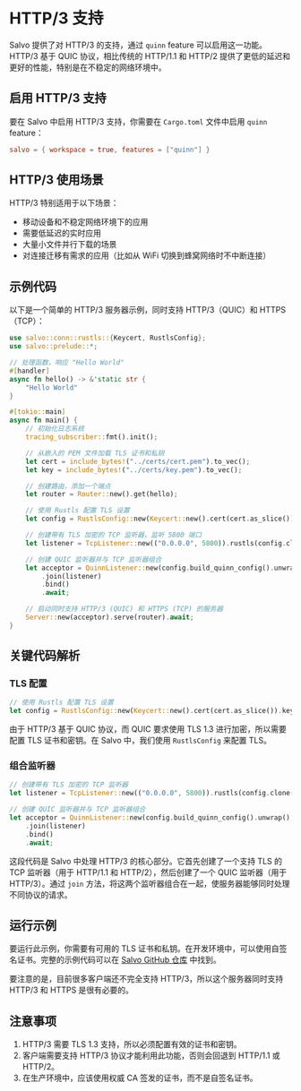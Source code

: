 # HTTP/3 支持

Salvo 提供了对 HTTP/3 的支持，通过 `quinn` feature 可以启用这一功能。HTTP/3 基于 QUIC 协议，相比传统的 HTTP/1.1 和 HTTP/2 提供了更低的延迟和更好的性能，特别是在不稳定的网络环境中。

## 启用 HTTP/3 支持

要在 Salvo 中启用 HTTP/3 支持，你需要在 `Cargo.toml` 文件中启用 `quinn` feature：

```toml
salvo = { workspace = true, features = ["quinn"] }
```

## HTTP/3 使用场景

HTTP/3 特别适用于以下场景：

- 移动设备和不稳定网络环境下的应用
- 需要低延迟的实时应用
- 大量小文件并行下载的场景
- 对连接迁移有需求的应用（比如从 WiFi 切换到蜂窝网络时不中断连接）

## 示例代码

以下是一个简单的 HTTP/3 服务器示例，同时支持 HTTP/3（QUIC）和 HTTPS（TCP）：

```rust
use salvo::conn::rustls::{Keycert, RustlsConfig};
use salvo::prelude::*;

// 处理函数，响应 "Hello World"
#[handler]
async fn hello() -> &'static str {
    "Hello World"
}

#[tokio::main]
async fn main() {
    // 初始化日志系统
    tracing_subscriber::fmt().init();

    // 从嵌入的 PEM 文件加载 TLS 证书和私钥
    let cert = include_bytes!("../certs/cert.pem").to_vec();
    let key = include_bytes!("../certs/key.pem").to_vec();

    // 创建路由，添加一个端点
    let router = Router::new().get(hello);

    // 使用 Rustls 配置 TLS 设置
    let config = RustlsConfig::new(Keycert::new().cert(cert.as_slice()).key(key.as_slice()));

    // 创建带有 TLS 加密的 TCP 监听器，监听 5800 端口
    let listener = TcpListener::new(("0.0.0.0", 5800)).rustls(config.clone());

    // 创建 QUIC 监听器并与 TCP 监听器组合
    let acceptor = QuinnListener::new(config.build_quinn_config().unwrap(), ("0.0.0.0", 5800))
        .join(listener)
        .bind()
        .await;

    // 启动同时支持 HTTP/3 (QUIC) 和 HTTPS (TCP) 的服务器
    Server::new(acceptor).serve(router).await;
}
```

## 关键代码解析

### TLS 配置

```rust
// 使用 Rustls 配置 TLS 设置
let config = RustlsConfig::new(Keycert::new().cert(cert.as_slice()).key(key.as_slice()));
```

由于 HTTP/3 基于 QUIC 协议，而 QUIC 要求使用 TLS 1.3 进行加密，所以需要配置 TLS 证书和密钥。在 Salvo 中，我们使用 `RustlsConfig` 来配置 TLS。

### 组合监听器

```rust
// 创建带有 TLS 加密的 TCP 监听器
let listener = TcpListener::new(("0.0.0.0", 5800)).rustls(config.clone());

// 创建 QUIC 监听器并与 TCP 监听器组合
let acceptor = QuinnListener::new(config.build_quinn_config().unwrap(), ("0.0.0.0", 5800))
    .join(listener)
    .bind()
    .await;
```

这段代码是 Salvo 中处理 HTTP/3 的核心部分。它首先创建了一个支持 TLS 的 TCP 监听器（用于 HTTP/1.1 和 HTTP/2），然后创建了一个 QUIC 监听器（用于 HTTP/3）。通过 `join` 方法，将这两个监听器组合在一起，使服务器能够同时处理不同协议的请求。

## 运行示例

要运行此示例，你需要有可用的 TLS 证书和私钥。在开发环境中，可以使用自签名证书。完整的示例代码可以在 [Salvo GitHub 仓库](https://github.com/salvo-rs/salvo/tree/main/examples/hello-h3) 中找到。

要注意的是，目前很多客户端还不完全支持 HTTP/3，所以这个服务器同时支持 HTTP/3 和 HTTPS 是很有必要的。

## 注意事项

1. HTTP/3 需要 TLS 1.3 支持，所以必须配置有效的证书和密钥。
2. 客户端需要支持 HTTP/3 协议才能利用此功能，否则会回退到 HTTP/1.1 或 HTTP/2。
3. 在生产环境中，应该使用权威 CA 签发的证书，而不是自签名证书。
